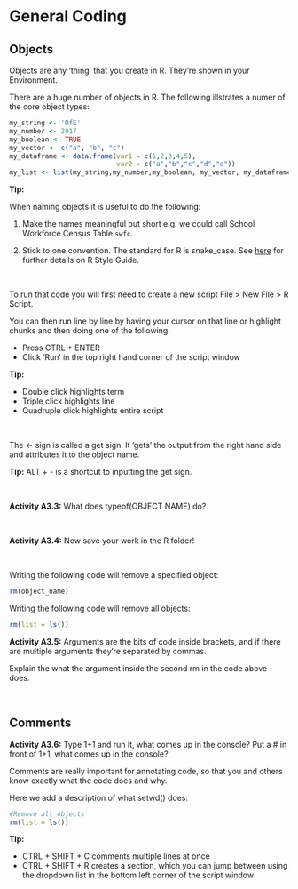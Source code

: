 # General Coding

## Objects

Objects are any 'thing' that you create in R. They're shown in your Environment.

There are a huge number of objects in R. The following illstrates a numer of the core object types:

```r
my_string <- 'DfE'
my_number <- 2017
my_boolean <- TRUE
my_vector <- c("a", "b", "c")
my_dataframe <- data.frame(var1 = c(1,2,3,4,5),
                           var2 = c("a","b","c","d","e"))
my_list <- list(my_string,my_number,my_boolean, my_vector, my_dataframe)

```

<div class="tip"><b>Tip:</b>

When naming objects it is useful to do the following:

1. Make the names meaningful but short e.g. we could call School Workforce Census Table `swfc`.

2. Stick to one convention. The standard for R is snake_case. See [here](http://adv-r.had.co.nz/Style.html) for further details on R Style Guide.


</div>
<br/>

To run that code you will first need to create a new script File > New File > R Script. 

You can then run line by line by having your cursor on that line or highlight chunks and then doing one of the following:

* Press CTRL + ENTER
* Click 'Run' in the top right hand corner of the script window

<div class="tip"><b>Tip:</b>

* Double click highlights term
* Triple click highlights line
* Quadruple click highlights entire script
</div>
<br/>

The <span class="code"><-</span> sign is called a get sign. It 'gets' the output from the right hand side and attributes it to the object name.

<div class="tip"><b>Tip:</b>
ALT + - is a shortcut to inputting the get sign.
</div>
<br/>

<div class="activity"><b>Activity A3.3:</b> 
What does <span class="code">typeof(OBJECT NAME)</span> do?
</div>
<br/>

<div class="activity"><b>Activity A3.4:</b> 
Now save your work in the <span class="code">R</span> folder!
</div>
<br/>

Writing the following code will remove a specified object:
```r
rm(object_name)
```

Writing the following code will remove all objects:
```r
rm(list = ls())
```

<div class="activity"><b>Activity A3.5:</b> 
Arguments are the bits of code inside brackets, and if there are multiple arguments they're separated by commas. 

Explain the what the argument inside the second <span class="code">rm</span> in the code above does.
</div>
<br/>

## Comments

<div class="activity"><b>Activity A3.6:</b> Type <span class="code">1+1</span> and run it, what comes up in the console? Put a <span class="code">#</span> in front of <span class="code">1+1</span>, what comes up in the console?</div>

Comments are really important for annotating code, so that you and others know exactly what the code does and why.

Here we add a description of what <span class="code">setwd()</span> does:

```r
#Remove all objects
rm(list = ls())
```

<div class="tip"><b>Tip:</b>

* CTRL + SHIFT + C comments multiple lines at once
* CTRL + SHIFT + R creates a section, which you can jump between using the dropdown list in the bottom left corner of the script window
</div>
<br/>